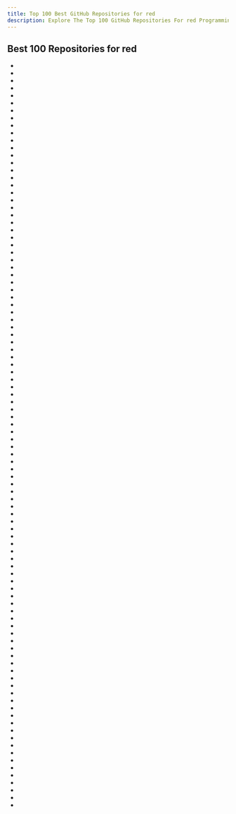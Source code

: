 ```yaml
---
title: Top 100 Best GitHub Repositories for red
description: Explore The Top 100 GitHub Repositories For red Programming Languages Listed Ranked By Most Stargazers And Forks By GitHub Community.
---
```


## Best 100 Repositories for red

- <Badge owner="red" repoName="red" stars="https://img.shields.io/github/stars/red/red?style=flat&logoSize=auto" forks="https://img.shields.io/github/forks/red/red?style=flat&logoSize=auto"/>
- <Badge owner="red" repoName="code" stars="https://img.shields.io/github/stars/red/code?style=flat&logoSize=auto" forks="https://img.shields.io/github/forks/red/code?style=flat&logoSize=auto"/>
- <Badge owner="ldci" repoName="redCV" stars="https://img.shields.io/github/stars/ldci/redCV?style=flat&logoSize=auto" forks="https://img.shields.io/github/forks/ldci/redCV?style=flat&logoSize=auto"/>
- <Badge owner="rebolek" repoName="red-tools" stars="https://img.shields.io/github/stars/rebolek/red-tools?style=flat&logoSize=auto" forks="https://img.shields.io/github/forks/rebolek/red-tools?style=flat&logoSize=auto"/>
- <Badge owner="red" repoName="community" stars="https://img.shields.io/github/stars/red/community?style=flat&logoSize=auto" forks="https://img.shields.io/github/forks/red/community?style=flat&logoSize=auto"/>
- <Badge owner="Crystal-RainSlide" repoName="AdditionalFiltersCN" stars="https://img.shields.io/github/stars/Crystal-RainSlide/AdditionalFiltersCN?style=flat&logoSize=auto" forks="https://img.shields.io/github/forks/Crystal-RainSlide/AdditionalFiltersCN?style=flat&logoSize=auto"/>
- <Badge owner="red" repoName="wallet" stars="https://img.shields.io/github/stars/red/wallet?style=flat&logoSize=auto" forks="https://img.shields.io/github/forks/red/wallet?style=flat&logoSize=auto"/>
- <Badge owner="honix" repoName="Redraw" stars="https://img.shields.io/github/stars/honix/Redraw?style=flat&logoSize=auto" forks="https://img.shields.io/github/forks/honix/Redraw?style=flat&logoSize=auto"/>
- <Badge owner="rebolek" repoName="gritter" stars="https://img.shields.io/github/stars/rebolek/gritter?style=flat&logoSize=auto" forks="https://img.shields.io/github/forks/rebolek/gritter?style=flat&logoSize=auto"/>
- <Badge owner="djkovrik" repoName="CP77Mods" stars="https://img.shields.io/github/stars/djkovrik/CP77Mods?style=flat&logoSize=auto" forks="https://img.shields.io/github/forks/djkovrik/CP77Mods?style=flat&logoSize=auto"/>
- <Badge owner="rodrigosetti" repoName="corewar" stars="https://img.shields.io/github/stars/rodrigosetti/corewar?style=flat&logoSize=auto" forks="https://img.shields.io/github/forks/rodrigosetti/corewar?style=flat&logoSize=auto"/>
- <Badge owner="endo64" repoName="mockup" stars="https://img.shields.io/github/stars/endo64/mockup?style=flat&logoSize=auto" forks="https://img.shields.io/github/forks/endo64/mockup?style=flat&logoSize=auto"/>
- <Badge owner="kealist" repoName="RS-fossil-mirror" stars="https://img.shields.io/github/stars/kealist/RS-fossil-mirror?style=flat&logoSize=auto" forks="https://img.shields.io/github/forks/kealist/RS-fossil-mirror?style=flat&logoSize=auto"/>
- <Badge owner="hako" repoName="lines" stars="https://img.shields.io/github/stars/hako/lines?style=flat&logoSize=auto" forks="https://img.shields.io/github/forks/hako/lines?style=flat&logoSize=auto"/>
- <Badge owner="mikeyaunish" repoName="direct-code" stars="https://img.shields.io/github/stars/mikeyaunish/direct-code?style=flat&logoSize=auto" forks="https://img.shields.io/github/forks/mikeyaunish/direct-code?style=flat&logoSize=auto"/>
- <Badge owner="toomasv" repoName="drawing" stars="https://img.shields.io/github/stars/toomasv/drawing?style=flat&logoSize=auto" forks="https://img.shields.io/github/forks/toomasv/drawing?style=flat&logoSize=auto"/>
- <Badge owner="exercism" repoName="red" stars="https://img.shields.io/github/stars/exercism/red?style=flat&logoSize=auto" forks="https://img.shields.io/github/forks/exercism/red?style=flat&logoSize=auto"/>
- <Badge owner="psiberx" repoName="cp2077-playground" stars="https://img.shields.io/github/stars/psiberx/cp2077-playground?style=flat&logoSize=auto" forks="https://img.shields.io/github/forks/psiberx/cp2077-playground?style=flat&logoSize=auto"/>
- <Badge owner="GalenIvanov" repoName="Graphics-Red" stars="https://img.shields.io/github/stars/GalenIvanov/Graphics-Red?style=flat&logoSize=auto" forks="https://img.shields.io/github/forks/GalenIvanov/Graphics-Red?style=flat&logoSize=auto"/>
- <Badge owner="konglinglong" repoName="3gppDecoder" stars="https://img.shields.io/github/stars/konglinglong/3gppDecoder?style=flat&logoSize=auto" forks="https://img.shields.io/github/forks/konglinglong/3gppDecoder?style=flat&logoSize=auto"/>
- <Badge owner="red-china" repoName="red-utils" stars="https://img.shields.io/github/stars/red-china/red-utils?style=flat&logoSize=auto" forks="https://img.shields.io/github/forks/red-china/red-utils?style=flat&logoSize=auto"/>
- <Badge owner="9214" repoName="daruma" stars="https://img.shields.io/github/stars/9214/daruma?style=flat&logoSize=auto" forks="https://img.shields.io/github/forks/9214/daruma?style=flat&logoSize=auto"/>
- <Badge owner="webcpu" repoName="HaskellRed" stars="https://img.shields.io/github/stars/webcpu/HaskellRed?style=flat&logoSize=auto" forks="https://img.shields.io/github/forks/webcpu/HaskellRed?style=flat&logoSize=auto"/>
- <Badge owner="toomasv" repoName="regex" stars="https://img.shields.io/github/stars/toomasv/regex?style=flat&logoSize=auto" forks="https://img.shields.io/github/forks/toomasv/regex?style=flat&logoSize=auto"/>
- <Badge owner="toomasv" repoName="learning" stars="https://img.shields.io/github/stars/toomasv/learning?style=flat&logoSize=auto" forks="https://img.shields.io/github/forks/toomasv/learning?style=flat&logoSize=auto"/>
- <Badge owner="CDPR-Modding-Documentation" repoName="Cyberpunk-Modding-Docs" stars="https://img.shields.io/github/stars/CDPR-Modding-Documentation/Cyberpunk-Modding-Docs?style=flat&logoSize=auto" forks="https://img.shields.io/github/forks/CDPR-Modding-Documentation/Cyberpunk-Modding-Docs?style=flat&logoSize=auto"/>
- <Badge owner="PeterWAWood" repoName="Red-System-Libs" stars="https://img.shields.io/github/stars/PeterWAWood/Red-System-Libs?style=flat&logoSize=auto" forks="https://img.shields.io/github/forks/PeterWAWood/Red-System-Libs?style=flat&logoSize=auto"/>
- <Badge owner="ldci" repoName="glfw-red" stars="https://img.shields.io/github/stars/ldci/glfw-red?style=flat&logoSize=auto" forks="https://img.shields.io/github/forks/ldci/glfw-red?style=flat&logoSize=auto"/>
- <Badge owner="Pebaz" repoName="RGB" stars="https://img.shields.io/github/stars/Pebaz/RGB?style=flat&logoSize=auto" forks="https://img.shields.io/github/forks/Pebaz/RGB?style=flat&logoSize=auto"/>
- <Badge owner="toomasv" repoName="syntax-highlighter" stars="https://img.shields.io/github/stars/toomasv/syntax-highlighter?style=flat&logoSize=auto" forks="https://img.shields.io/github/forks/toomasv/syntax-highlighter?style=flat&logoSize=auto"/>
- <Badge owner="flibdev" repoName="cyberpunk-mods" stars="https://img.shields.io/github/stars/flibdev/cyberpunk-mods?style=flat&logoSize=auto" forks="https://img.shields.io/github/forks/flibdev/cyberpunk-mods?style=flat&logoSize=auto"/>
- <Badge owner="greggirwin" repoName="red-formatting" stars="https://img.shields.io/github/stars/greggirwin/red-formatting?style=flat&logoSize=auto" forks="https://img.shields.io/github/forks/greggirwin/red-formatting?style=flat&logoSize=auto"/>
- <Badge owner="GalenIvanov" repoName="Games" stars="https://img.shields.io/github/stars/GalenIvanov/Games?style=flat&logoSize=auto" forks="https://img.shields.io/github/forks/GalenIvanov/Games?style=flat&logoSize=auto"/>
- <Badge owner="toomasv" repoName="query" stars="https://img.shields.io/github/stars/toomasv/query?style=flat&logoSize=auto" forks="https://img.shields.io/github/forks/toomasv/query?style=flat&logoSize=auto"/>
- <Badge owner="koba-yu" repoName="RedOCR" stars="https://img.shields.io/github/stars/koba-yu/RedOCR?style=flat&logoSize=auto" forks="https://img.shields.io/github/forks/koba-yu/RedOCR?style=flat&logoSize=auto"/>
- <Badge owner="planetsizecpu" repoName="forms" stars="https://img.shields.io/github/stars/planetsizecpu/forms?style=flat&logoSize=auto" forks="https://img.shields.io/github/forks/planetsizecpu/forms?style=flat&logoSize=auto"/>
- <Badge owner="AlexanderBaggett" repoName="RedIDE" stars="https://img.shields.io/github/stars/AlexanderBaggett/RedIDE?style=flat&logoSize=auto" forks="https://img.shields.io/github/forks/AlexanderBaggett/RedIDE?style=flat&logoSize=auto"/>
- <Badge owner="planetsizecpu" repoName="Cave-In" stars="https://img.shields.io/github/stars/planetsizecpu/Cave-In?style=flat&logoSize=auto" forks="https://img.shields.io/github/forks/planetsizecpu/Cave-In?style=flat&logoSize=auto"/>
- <Badge owner="hiiamboris" repoName="red-pure-fun" stars="https://img.shields.io/github/stars/hiiamboris/red-pure-fun?style=flat&logoSize=auto" forks="https://img.shields.io/github/forks/hiiamboris/red-pure-fun?style=flat&logoSize=auto"/>
- <Badge owner="bitbegin" repoName="redlangserver" stars="https://img.shields.io/github/stars/bitbegin/redlangserver?style=flat&logoSize=auto" forks="https://img.shields.io/github/forks/bitbegin/redlangserver?style=flat&logoSize=auto"/>
- <Badge owner="jocko-jc" repoName="red-tts" stars="https://img.shields.io/github/stars/jocko-jc/red-tts?style=flat&logoSize=auto" forks="https://img.shields.io/github/forks/jocko-jc/red-tts?style=flat&logoSize=auto"/>
- <Badge owner="martinus" repoName="YaceReloaded" stars="https://img.shields.io/github/stars/martinus/YaceReloaded?style=flat&logoSize=auto" forks="https://img.shields.io/github/forks/martinus/YaceReloaded?style=flat&logoSize=auto"/>
- <Badge owner="giesse" repoName="red-topaz-parse" stars="https://img.shields.io/github/stars/giesse/red-topaz-parse?style=flat&logoSize=auto" forks="https://img.shields.io/github/forks/giesse/red-topaz-parse?style=flat&logoSize=auto"/>
- <Badge owner="schwarzbox" repoName="EmptyCore" stars="https://img.shields.io/github/stars/schwarzbox/EmptyCore?style=flat&logoSize=auto" forks="https://img.shields.io/github/forks/schwarzbox/EmptyCore?style=flat&logoSize=auto"/>
- <Badge owner="gltewalt" repoName="parse-caddy" stars="https://img.shields.io/github/stars/gltewalt/parse-caddy?style=flat&logoSize=auto" forks="https://img.shields.io/github/forks/gltewalt/parse-caddy?style=flat&logoSize=auto"/>
- <Badge owner="nodrygo" repoName="DemosRed" stars="https://img.shields.io/github/stars/nodrygo/DemosRed?style=flat&logoSize=auto" forks="https://img.shields.io/github/forks/nodrygo/DemosRed?style=flat&logoSize=auto"/>
- <Badge owner="L-M-Sherlock" repoName="ChineseCentury" stars="https://img.shields.io/github/stars/L-M-Sherlock/ChineseCentury?style=flat&logoSize=auto" forks="https://img.shields.io/github/forks/L-M-Sherlock/ChineseCentury?style=flat&logoSize=auto"/>
- <Badge owner="abdllhygt" repoName="coz" stars="https://img.shields.io/github/stars/abdllhygt/coz?style=flat&logoSize=auto" forks="https://img.shields.io/github/forks/abdllhygt/coz?style=flat&logoSize=auto"/>
- <Badge owner="toomasv" repoName="fourier" stars="https://img.shields.io/github/stars/toomasv/fourier?style=flat&logoSize=auto" forks="https://img.shields.io/github/forks/toomasv/fourier?style=flat&logoSize=auto"/>
- <Badge owner="RenaudG" repoName="red-utilities" stars="https://img.shields.io/github/stars/RenaudG/red-utilities?style=flat&logoSize=auto" forks="https://img.shields.io/github/forks/RenaudG/red-utilities?style=flat&logoSize=auto"/>
- <Badge owner="lepinekong" repoName="readablehumanformat" stars="https://img.shields.io/github/stars/lepinekong/readablehumanformat?style=flat&logoSize=auto" forks="https://img.shields.io/github/forks/lepinekong/readablehumanformat?style=flat&logoSize=auto"/>
- <Badge owner="iArnold" repoName="Xiangqi" stars="https://img.shields.io/github/stars/iArnold/Xiangqi?style=flat&logoSize=auto" forks="https://img.shields.io/github/forks/iArnold/Xiangqi?style=flat&logoSize=auto"/>
- <Badge owner="rsheehan" repoName="Remix" stars="https://img.shields.io/github/stars/rsheehan/Remix?style=flat&logoSize=auto" forks="https://img.shields.io/github/forks/rsheehan/Remix?style=flat&logoSize=auto"/>
- <Badge owner="ldci" repoName="ffmpeg" stars="https://img.shields.io/github/stars/ldci/ffmpeg?style=flat&logoSize=auto" forks="https://img.shields.io/github/forks/ldci/ffmpeg?style=flat&logoSize=auto"/>
- <Badge owner="q60" repoName="mursa" stars="https://img.shields.io/github/stars/q60/mursa?style=flat&logoSize=auto" forks="https://img.shields.io/github/forks/q60/mursa?style=flat&logoSize=auto"/>
- <Badge owner="pbaille" repoName="redu" stars="https://img.shields.io/github/stars/pbaille/redu?style=flat&logoSize=auto" forks="https://img.shields.io/github/forks/pbaille/redu?style=flat&logoSize=auto"/>
- <Badge owner="toomasv" repoName="diagram" stars="https://img.shields.io/github/stars/toomasv/diagram?style=flat&logoSize=auto" forks="https://img.shields.io/github/forks/toomasv/diagram?style=flat&logoSize=auto"/>
- <Badge owner="GalenIvanov" repoName="Animation-tests" stars="https://img.shields.io/github/stars/GalenIvanov/Animation-tests?style=flat&logoSize=auto" forks="https://img.shields.io/github/forks/GalenIvanov/Animation-tests?style=flat&logoSize=auto"/>
- <Badge owner="toomasv" repoName="table-template" stars="https://img.shields.io/github/stars/toomasv/table-template?style=flat&logoSize=auto" forks="https://img.shields.io/github/forks/toomasv/table-template?style=flat&logoSize=auto"/>
- <Badge owner="hyzwhu" repoName="redbox" stars="https://img.shields.io/github/stars/hyzwhu/redbox?style=flat&logoSize=auto" forks="https://img.shields.io/github/forks/hyzwhu/redbox?style=flat&logoSize=auto"/>
- <Badge owner="WayneCui" repoName="re-scripts" stars="https://img.shields.io/github/stars/WayneCui/re-scripts?style=flat&logoSize=auto" forks="https://img.shields.io/github/forks/WayneCui/re-scripts?style=flat&logoSize=auto"/>
- <Badge owner="CFTheMaster" repoName="discord.red" stars="https://img.shields.io/github/stars/CFTheMaster/discord.red?style=flat&logoSize=auto" forks="https://img.shields.io/github/forks/CFTheMaster/discord.red?style=flat&logoSize=auto"/>
- <Badge owner="progval" repoName="PyCorewar" stars="https://img.shields.io/github/stars/progval/PyCorewar?style=flat&logoSize=auto" forks="https://img.shields.io/github/forks/progval/PyCorewar?style=flat&logoSize=auto"/>
- <Badge owner="ldci" repoName="NeuralNetwork" stars="https://img.shields.io/github/stars/ldci/NeuralNetwork?style=flat&logoSize=auto" forks="https://img.shields.io/github/forks/ldci/NeuralNetwork?style=flat&logoSize=auto"/>
- <Badge owner="9214" repoName="7guis-red" stars="https://img.shields.io/github/stars/9214/7guis-red?style=flat&logoSize=auto" forks="https://img.shields.io/github/forks/9214/7guis-red?style=flat&logoSize=auto"/>
- <Badge owner="toomasv" repoName="makedoc" stars="https://img.shields.io/github/stars/toomasv/makedoc?style=flat&logoSize=auto" forks="https://img.shields.io/github/forks/toomasv/makedoc?style=flat&logoSize=auto"/>
- <Badge owner="cloutiy" repoName="elipses" stars="https://img.shields.io/github/stars/cloutiy/elipses?style=flat&logoSize=auto" forks="https://img.shields.io/github/forks/cloutiy/elipses?style=flat&logoSize=auto"/>
- <Badge owner="rcqls" repoName="red-gtk" stars="https://img.shields.io/github/stars/rcqls/red-gtk?style=flat&logoSize=auto" forks="https://img.shields.io/github/forks/rcqls/red-gtk?style=flat&logoSize=auto"/>
- <Badge owner="mahengyang" repoName="famtree" stars="https://img.shields.io/github/stars/mahengyang/famtree?style=flat&logoSize=auto" forks="https://img.shields.io/github/forks/mahengyang/famtree?style=flat&logoSize=auto"/>
- <Badge owner="Ungaretti" repoName="Gui-for-esptool-ck" stars="https://img.shields.io/github/stars/Ungaretti/Gui-for-esptool-ck?style=flat&logoSize=auto" forks="https://img.shields.io/github/forks/Ungaretti/Gui-for-esptool-ck?style=flat&logoSize=auto"/>
- <Badge owner="toomasv" repoName="units" stars="https://img.shields.io/github/stars/toomasv/units?style=flat&logoSize=auto" forks="https://img.shields.io/github/forks/toomasv/units?style=flat&logoSize=auto"/>
- <Badge owner="greggirwin" repoName="red-json" stars="https://img.shields.io/github/stars/greggirwin/red-json?style=flat&logoSize=auto" forks="https://img.shields.io/github/forks/greggirwin/red-json?style=flat&logoSize=auto"/>
- <Badge owner="toomasv" repoName="red-graphviz" stars="https://img.shields.io/github/stars/toomasv/red-graphviz?style=flat&logoSize=auto" forks="https://img.shields.io/github/forks/toomasv/red-graphviz?style=flat&logoSize=auto"/>
- <Badge owner="quan-nh" repoName="rgit" stars="https://img.shields.io/github/stars/quan-nh/rgit?style=flat&logoSize=auto" forks="https://img.shields.io/github/forks/quan-nh/rgit?style=flat&logoSize=auto"/>
- <Badge owner="cyb3rpsych0s1s" repoName="4ddicted" stars="https://img.shields.io/github/stars/cyb3rpsych0s1s/4ddicted?style=flat&logoSize=auto" forks="https://img.shields.io/github/forks/cyb3rpsych0s1s/4ddicted?style=flat&logoSize=auto"/>
- <Badge owner="greggirwin" repoName="red-hof" stars="https://img.shields.io/github/stars/greggirwin/red-hof?style=flat&logoSize=auto" forks="https://img.shields.io/github/forks/greggirwin/red-hof?style=flat&logoSize=auto"/>
- <Badge owner="abdllhygt" repoName="red-zenity" stars="https://img.shields.io/github/stars/abdllhygt/red-zenity?style=flat&logoSize=auto" forks="https://img.shields.io/github/forks/abdllhygt/red-zenity?style=flat&logoSize=auto"/>
- <Badge owner="ldci" repoName="Red-System" stars="https://img.shields.io/github/stars/ldci/Red-System?style=flat&logoSize=auto" forks="https://img.shields.io/github/forks/ldci/Red-System?style=flat&logoSize=auto"/>
- <Badge owner="iceflow19" repoName="red-mono" stars="https://img.shields.io/github/stars/iceflow19/red-mono?style=flat&logoSize=auto" forks="https://img.shields.io/github/forks/iceflow19/red-mono?style=flat&logoSize=auto"/>
- <Badge owner="roobie" repoName="redig" stars="https://img.shields.io/github/stars/roobie/redig?style=flat&logoSize=auto" forks="https://img.shields.io/github/forks/roobie/redig?style=flat&logoSize=auto"/>
- <Badge owner="toomasv" repoName="table" stars="https://img.shields.io/github/stars/toomasv/table?style=flat&logoSize=auto" forks="https://img.shields.io/github/forks/toomasv/table?style=flat&logoSize=auto"/>
- <Badge owner="eranws" repoName="red-false" stars="https://img.shields.io/github/stars/eranws/red-false?style=flat&logoSize=auto" forks="https://img.shields.io/github/forks/eranws/red-false?style=flat&logoSize=auto"/>
- <Badge owner="endo64" repoName="redo" stars="https://img.shields.io/github/stars/endo64/redo?style=flat&logoSize=auto" forks="https://img.shields.io/github/forks/endo64/redo?style=flat&logoSize=auto"/>
- <Badge owner="rnajena" repoName="magnipore" stars="https://img.shields.io/github/stars/rnajena/magnipore?style=flat&logoSize=auto" forks="https://img.shields.io/github/forks/rnajena/magnipore?style=flat&logoSize=auto"/>
- <Badge owner="koba-yu" repoName="RedCSV" stars="https://img.shields.io/github/stars/koba-yu/RedCSV?style=flat&logoSize=auto" forks="https://img.shields.io/github/forks/koba-yu/RedCSV?style=flat&logoSize=auto"/>
- <Badge owner="nedzadarek" repoName="Red-Memoi" stars="https://img.shields.io/github/stars/nedzadarek/Red-Memoi?style=flat&logoSize=auto" forks="https://img.shields.io/github/forks/nedzadarek/Red-Memoi?style=flat&logoSize=auto"/>
- <Badge owner="cryptowyrm" repoName="red-scripts" stars="https://img.shields.io/github/stars/cryptowyrm/red-scripts?style=flat&logoSize=auto" forks="https://img.shields.io/github/forks/cryptowyrm/red-scripts?style=flat&logoSize=auto"/>
- <Badge owner="ldci" repoName="Red_KIS" stars="https://img.shields.io/github/stars/ldci/Red_KIS?style=flat&logoSize=auto" forks="https://img.shields.io/github/forks/ldci/Red_KIS?style=flat&logoSize=auto"/>
- <Badge owner="JacobGood1" repoName="red-sdl-bindings" stars="https://img.shields.io/github/stars/JacobGood1/red-sdl-bindings?style=flat&logoSize=auto" forks="https://img.shields.io/github/forks/JacobGood1/red-sdl-bindings?style=flat&logoSize=auto"/>
- <Badge owner="nd9600" repoName="wiki" stars="https://img.shields.io/github/stars/nd9600/wiki?style=flat&logoSize=auto" forks="https://img.shields.io/github/forks/nd9600/wiki?style=flat&logoSize=auto"/>
- <Badge owner="toomasv" repoName="matrix" stars="https://img.shields.io/github/stars/toomasv/matrix?style=flat&logoSize=auto" forks="https://img.shields.io/github/forks/toomasv/matrix?style=flat&logoSize=auto"/>
- <Badge owner="ElysiumRL" repoName="CustomHackingSystem" stars="https://img.shields.io/github/stars/ElysiumRL/CustomHackingSystem?style=flat&logoSize=auto" forks="https://img.shields.io/github/forks/ElysiumRL/CustomHackingSystem?style=flat&logoSize=auto"/>
- <Badge owner="GalenIvanov" repoName="A-World-Without-Strings-is-Chaos-in-various-languages" stars="https://img.shields.io/github/stars/GalenIvanov/A-World-Without-Strings-is-Chaos-in-various-languages?style=flat&logoSize=auto" forks="https://img.shields.io/github/forks/GalenIvanov/A-World-Without-Strings-is-Chaos-in-various-languages?style=flat&logoSize=auto"/>
- <Badge owner="bitbegin" repoName="RedAdb" stars="https://img.shields.io/github/stars/bitbegin/RedAdb?style=flat&logoSize=auto" forks="https://img.shields.io/github/forks/bitbegin/RedAdb?style=flat&logoSize=auto"/>
- <Badge owner="lepinekong" repoName="redlang.red" stars="https://img.shields.io/github/stars/lepinekong/redlang.red?style=flat&logoSize=auto" forks="https://img.shields.io/github/forks/lepinekong/redlang.red?style=flat&logoSize=auto"/>
- <Badge owner="planetsizecpu" repoName="more" stars="https://img.shields.io/github/stars/planetsizecpu/more?style=flat&logoSize=auto" forks="https://img.shields.io/github/forks/planetsizecpu/more?style=flat&logoSize=auto"/>
- <Badge owner="hiiamboris" repoName="red-mezz-warehouse-gitlab-mirror" stars="https://img.shields.io/github/stars/hiiamboris/red-mezz-warehouse-gitlab-mirror?style=flat&logoSize=auto" forks="https://img.shields.io/github/forks/hiiamboris/red-mezz-warehouse-gitlab-mirror?style=flat&logoSize=auto"/>
- <Badge owner="loziniak" repoName="safenet.red" stars="https://img.shields.io/github/stars/loziniak/safenet.red?style=flat&logoSize=auto" forks="https://img.shields.io/github/forks/loziniak/safenet.red?style=flat&logoSize=auto"/>
- <Badge owner="drpsy77" repoName="Rebol" stars="https://img.shields.io/github/stars/drpsy77/Rebol?style=flat&logoSize=auto" forks="https://img.shields.io/github/forks/drpsy77/Rebol?style=flat&logoSize=auto"/>
- <Badge owner="haolloyin" repoName="red-notes" stars="https://img.shields.io/github/stars/haolloyin/red-notes?style=flat&logoSize=auto" forks="https://img.shields.io/github/forks/haolloyin/red-notes?style=flat&logoSize=auto"/>
